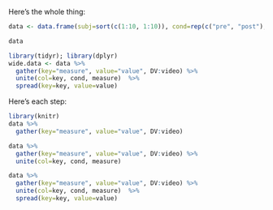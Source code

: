 Here's the whole thing:
```r
data <- data.frame(subj=sort(c(1:10, 1:10)), cond=rep(c("pre", "post"), 10), DV=rnorm(20), video=rnorm(20), dyadvar1=sort(c(1:10, 1:10)), dyadvar2=sort(c(1:10, 1:10)))

data

library(tidyr); library(dplyr)
wide.data <- data %>%
  gather(key="measure", value="value", DV:video) %>%
  unite(col=key, cond, measure)  %>%
  spread(key=key, value=value)
```

Here's each step:
```r
library(knitr)
data %>%
  gather(key="measure", value="value", DV:video)
```

```r
data %>%
  gather(key="measure", value="value", DV:video) %>%
  unite(col=key, cond, measure)
```

```r
data %>%
  gather(key="measure", value="value", DV:video) %>%
  unite(col=key, cond, measure)  %>%
  spread(key=key, value=value)
```

